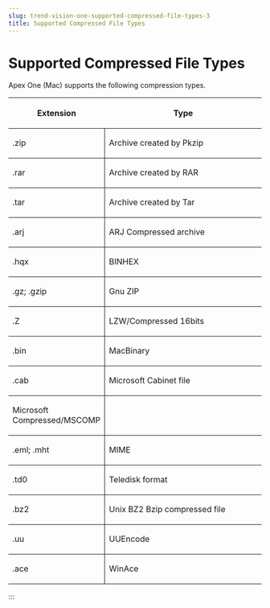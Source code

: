 ```yaml
---
slug: trend-vision-one-supported-compressed-file-types-3
title: Supported Compressed File Types
---
```

# Supported Compressed File Types

Apex One (Mac) supports the following compression types.

<table>
<colgroup>
<col style="width: 38%" />
<col style="width: 62%" />
</colgroup>
<thead>
<tr>
<th><p>Extension</p></th>
<th><p>Type</p></th>
</tr>
</thead>
<tbody>
<tr>
<td style="border-bottom-width: 1px; border-bottom-style: solid; border-right-width: 1px; border-right-style: solid"><p>.zip</p></td>
<td style="border-bottom-width: 1px; border-bottom-style: solid"><p>Archive created by Pkzip</p></td>
</tr>
<tr>
<td style="border-bottom-width: 1px; border-bottom-style: solid; border-right-width: 1px; border-right-style: solid"><p>.rar</p></td>
<td style="border-bottom-width: 1px; border-bottom-style: solid"><p>Archive created by RAR</p></td>
</tr>
<tr>
<td style="border-bottom-width: 1px; border-bottom-style: solid; border-right-width: 1px; border-right-style: solid"><p>.tar</p></td>
<td style="border-bottom-width: 1px; border-bottom-style: solid"><p>Archive created by Tar</p></td>
</tr>
<tr>
<td style="border-bottom-width: 1px; border-bottom-style: solid; border-right-width: 1px; border-right-style: solid"><p>.arj</p></td>
<td style="border-bottom-width: 1px; border-bottom-style: solid"><p>ARJ Compressed archive</p></td>
</tr>
<tr>
<td style="border-bottom-width: 1px; border-bottom-style: solid; border-right-width: 1px; border-right-style: solid"><p>.hqx</p></td>
<td style="border-bottom-width: 1px; border-bottom-style: solid"><p>BINHEX</p></td>
</tr>
<tr>
<td style="border-bottom-width: 1px; border-bottom-style: solid; border-right-width: 1px; border-right-style: solid"><p>.gz; .gzip</p></td>
<td style="border-bottom-width: 1px; border-bottom-style: solid"><p>Gnu ZIP</p></td>
</tr>
<tr>
<td style="border-bottom-width: 1px; border-bottom-style: solid; border-right-width: 1px; border-right-style: solid"><p>.Z</p></td>
<td style="border-bottom-width: 1px; border-bottom-style: solid"><p>LZW/Compressed 16bits</p></td>
</tr>
<tr>
<td style="border-bottom-width: 1px; border-bottom-style: solid; border-right-width: 1px; border-right-style: solid"><p>.bin</p></td>
<td style="border-bottom-width: 1px; border-bottom-style: solid"><p>MacBinary</p></td>
</tr>
<tr>
<td style="border-bottom-width: 1px; border-bottom-style: solid; border-right-width: 1px; border-right-style: solid"><p>.cab</p></td>
<td style="border-bottom-width: 1px; border-bottom-style: solid"><p>Microsoft Cabinet file</p></td>
</tr>
<tr>
<td style="border-bottom-width: 1px; border-bottom-style: solid; border-right-width: 1px; border-right-style: solid"><p>Microsoft Compressed/MSCOMP</p></td>
<td style="border-bottom-width: 1px; border-bottom-style: solid"> </td>
</tr>
<tr>
<td style="border-bottom-width: 1px; border-bottom-style: solid; border-right-width: 1px; border-right-style: solid"><p>.eml; .mht</p></td>
<td style="border-bottom-width: 1px; border-bottom-style: solid"><p>MIME</p></td>
</tr>
<tr>
<td style="border-bottom-width: 1px; border-bottom-style: solid; border-right-width: 1px; border-right-style: solid"><p>.td0</p></td>
<td style="border-bottom-width: 1px; border-bottom-style: solid"><p>Teledisk format</p></td>
</tr>
<tr>
<td style="border-bottom-width: 1px; border-bottom-style: solid; border-right-width: 1px; border-right-style: solid"><p>.bz2</p></td>
<td style="border-bottom-width: 1px; border-bottom-style: solid"><p>Unix BZ2 Bzip compressed file</p></td>
</tr>
<tr>
<td style="border-bottom-width: 1px; border-bottom-style: solid; border-right-width: 1px; border-right-style: solid"><p>.uu</p></td>
<td style="border-bottom-width: 1px; border-bottom-style: solid"><p>UUEncode</p></td>
</tr>
<tr>
<td style="border-right-width: 1px; border-right-style: solid"><p>.ace</p></td>
<td><p>WinAce</p></td>
</tr>
</tbody>
</table>
:::
